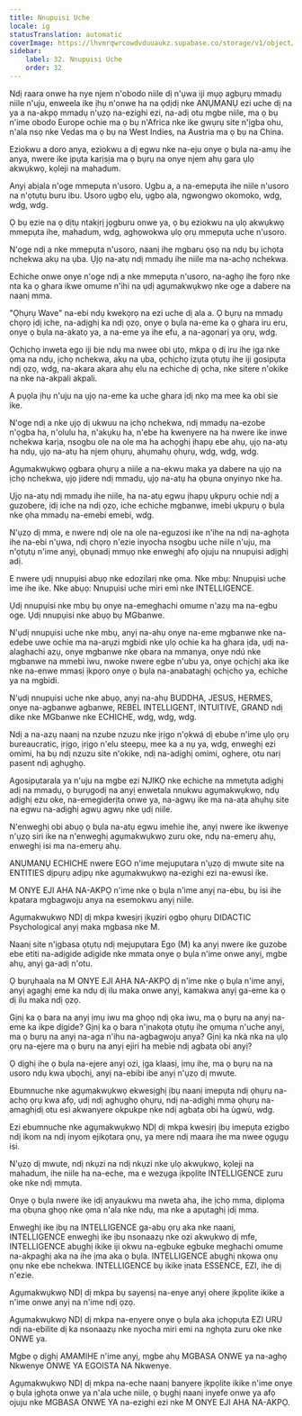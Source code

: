 ```yaml
---
title: Nnupụisi Uche
locale: ig
statusTranslation: automatic
coverImage: https://lhvmrqwrcowdvduuaukz.supabase.co/storage/v1/object/public/strapi-uploads/small_cover-educacion-fundamental.webp-2d51a7828a2b1309555be27f7e2a61a0.webp
sidebar:
    label: 32. Nnupụisi Uche
    order: 32
---
```

Ndị raara onwe ha nye njem n'obodo niile dị n'ụwa iji mụọ agbụrụ mmadụ niile n'uju, enweela ike ịhụ n'onwe ha na ọdịdị nke ANỤMANỤ ezi uche dị na ya a na-akpọ mmadụ n'ụzọ na-ezighi ezi, na-adị otu mgbe niile, ma ọ bụ n'ime obodo Europe ochie ma ọ bụ n'Africa nke ike gwụrụ site n'ịgba ohu, n'ala nsọ nke Vedas ma ọ bụ na West Indies, na Austria ma ọ bụ na China.

Eziokwu a doro anya, eziokwu a dị egwu nke na-eju onye ọ bụla na-amụ ihe anya, nwere ike ịpụta karịsịa ma ọ bụrụ na onye njem ahụ gara ụlọ akwụkwọ, kọleji na mahadum.

Anyị abịala n'oge mmepụta n'usoro. Ugbu a, a na-emepụta ihe niile n'usoro na n'ọtụtụ buru ibu. Usoro ụgbọ elu, ụgbọ ala, ngwongwo okomoko, wdg, wdg, wdg.

Ọ bụ ezie na ọ dịtụ ntakịrị jọgburu onwe ya, ọ bụ eziokwu na ụlọ akwụkwọ mmepụta ihe, mahadum, wdg, aghọwokwa ụlọ ọrụ mmepụta uche n'usoro.

N'oge ndị a nke mmepụta n'usoro, naanị ihe mgbaru ọsọ na ndụ bụ ịchọta nchekwa akụ na ụba. Ụjọ na-atụ ndị mmadụ ihe niile ma na-achọ nchekwa.

Echiche onwe onye n'oge ndị a nke mmepụta n'usoro, na-aghọ ihe fọrọ nke nta ka ọ ghara ikwe omume n'ihi na ụdị agụmakwụkwọ nke oge a dabere na naanị mma.

"Ọhụrụ Wave" na-ebi ndụ kwekọrọ na ezi uche dị ala a. Ọ bụrụ na mmadụ chọrọ ịdị iche, na-adịghị ka ndị ọzọ, onye ọ bụla na-eme ka ọ ghara iru eru, onye ọ bụla na-akatọ ya, a na-eme ya ihe efu, a na-agọnarị ya ọrụ, wdg.

Ọchịchọ inweta ego iji bie ndụ ma nwee obi ụtọ, mkpa ọ dị iru ihe ịga nke ọma na ndụ, ịchọ nchekwa, akụ na ụba, ọchịchọ ịzụta ọtụtụ ihe iji gosipụta ndị ọzọ, wdg, na-akara akara ahụ elu na echiche dị ọcha, nke sitere n'okike na nke na-akpali akpali.

A pụọla ịhụ n'uju na ụjọ na-eme ka uche ghara ịdị nkọ ma mee ka obi sie ike.

N'oge ndị a nke ụjọ dị ukwuu na ịchọ nchekwa, ndị mmadụ na-ezobe n'ọgba ha, n'olulu ha, n'akụkụ ha, n'ebe ha kwenyere na ha nwere ike inwe nchekwa karịa, nsogbu ole na ole ma ha achọghị ịhapụ ebe ahụ, ụjọ na-atụ ha ndụ, ụjọ na-atụ ha njem ọhụrụ, ahụmahụ ọhụrụ, wdg, wdg, wdg.

Agụmakwụkwọ ọgbara ọhụrụ a niile a na-ekwu maka ya dabere na ụjọ na ịchọ nchekwa, ụjọ jidere ndị mmadụ, ụjọ na-atụ ha ọbụna onyinyo nke ha.

Ụjọ na-atụ ndị mmadụ ihe niile, ha na-atụ egwu ịhapụ ụkpụrụ ochie ndị a guzobere, ịdị iche na ndị ọzọ, iche echiche mgbanwe, imebi ụkpụrụ ọ bụla nke ọha mmadụ na-emebi emebi, wdg.

N'ụzọ dị mma, e nwere ndị ole na ole na-eguzosi ike n'ihe na ndị na-aghọta ihe na-ebi n'ụwa, ndị chọrọ n'ezie inyocha nsogbu uche niile n'uju, ma n'ọtụtụ n'ime anyị, ọbụnadị mmụọ nke enweghị afọ ojuju na nnupụisi adịghị adị.

E nwere ụdị nnupụisi abụọ nke edozilarị nke ọma. Nke mbụ: Nnupụisi uche ime ihe ike. Nke abụọ: Nnupụisi uche miri emi nke INTELLIGENCE.

Ụdị nnupụisi nke mbụ bụ onye na-emeghachi omume n'azụ ma na-egbu oge. Ụdị nnupụisi nke abụọ bụ MGbanwe.

N'ụdị nnupụisi uche nke mbụ, anyị na-ahụ onye na-eme mgbanwe nke na-edebe uwe ochie ma na-arụzi mgbidi nke ụlọ ochie ka ha ghara ịda, ụdị na-alaghachi azụ, onye mgbanwe nke ọbara na mmanya, onye ndú nke mgbanwe na mmebi iwu, nwoke nwere egbe n'ubu ya, onye ọchịchị aka ike nke na-enwe mmasị ịkpọrọ onye ọ bụla na-anabataghị ọchịchọ ya, echiche ya na mgbidi.

N'ụdị nnupụisi uche nke abụọ, anyị na-ahụ BUDDHA, JESUS, HERMES, onye na-agbanwe agbanwe, REBEL INTELLIGENT, INTUITIVE, GRAND ndị dike nke MGbanwe nke ECHICHE, wdg, wdg, wdg.

Ndị a na-azụ naanị na nzube nzuzu nke ịrịgo n'ọkwá dị ebube n'ime ụlọ ọrụ bureaucratic, ịrịgo, ịrịgo n'elu steepụ, mee ka a nụ ya, wdg, enweghị ezi omimi, ha bụ ndị nzuzu site n'okike, ndị na-adịghị omimi, oghere, otu narị pasent ndị aghụghọ.

Agosipụtarala ya n'uju na mgbe ezi NJIKỌ nke echiche na mmetụta adịghị adị na mmadụ, ọ bụrụgodị na anyị enwetala nnukwu agụmakwụkwọ, ndụ adịghị ezu oke, na-emegiderịta onwe ya, na-agwụ ike ma na-ata ahụhụ site na egwu na-adịghị agwụ agwụ nke ụdị niile.

N'enweghị obi abụọ ọ bụla na-atụ egwu imehie ihe, anyị nwere ike ikwenye n'ụzọ siri ike na n'enweghị agụmakwụkwọ zuru oke, ndụ na-emerụ ahụ, enweghị isi ma na-emerụ ahụ.

ANỤMANỤ ECHICHE nwere EGO n'ime mejupụtara n'ụzọ dị mwute site na ENTITIES dịpụrụ adịpụ nke agụmakwụkwọ na-ezighi ezi na-ewusi ike.

M ONYE EJI AHA NA-AKPỌ n'ime nke ọ bụla n'ime anyị na-ebu, bụ isi ihe kpatara mgbagwoju anya na esemokwu anyị niile.

Agụmakwụkwọ NDỊ dị mkpa kwesịrị ịkụziri ọgbọ ọhụrụ DIDACTIC Psychological anyị maka mgbasa nke M.

Naanị site n'ịgbasa ọtụtụ ndị mejupụtara Ego (M) ka anyị nwere ike guzobe ebe etiti na-adịgide adịgide nke mmata onye ọ bụla n'ime onwe anyị, mgbe ahụ, anyị ga-adị n'otu.

Ọ bụrụhaala na M ONYE EJI AHA NA-AKPỌ dị n'ime nke ọ bụla n'ime anyị, anyị agaghị eme ka ndụ dị ilu maka onwe anyị, kamakwa anyị ga-eme ka ọ dị ilu maka ndị ọzọ.

Gịnị ka ọ bara na anyị ịmụ iwu ma ghọọ ndị ọka iwu, ma ọ bụrụ na anyị na-eme ka ikpe dịgide? Gịnị ka ọ bara n'ịnakọta ọtụtụ ihe ọmụma n'uche anyị, ma ọ bụrụ na anyị na-aga n'ihu na-agbagwoju anya? Gịnị ka nkà nka na ụlọ ọrụ na-ejere ma ọ bụrụ na anyị ejiri ha mebie ndị agbata obi anyị?

Ọ dịghị ihe ọ bụla na-ejere anyị ozi, ịga klaasị, ịmụ ihe, ma ọ bụrụ na na usoro ndụ kwa ụbọchị, anyị na-ebibi ibe anyị n'ụzọ dị mwute.

Ebumnuche nke agụmakwụkwọ ekwesịghị ịbụ naanị imepụta ndị ọhụrụ na-achọ ọrụ kwa afọ, ụdị ndị aghụghọ ọhụrụ, ndị na-adịghị mma ọhụrụ na-amaghịdị otu esi akwanyere okpukpe nke ndị agbata obi ha ùgwù, wdg.

Ezi ebumnuche nke agụmakwụkwọ NDỊ dị mkpa kwesịrị ịbụ imepụta ezigbo ndị ikom na ndị inyom ejikọtara ọnụ, ya mere ndị maara ihe ma nwee ọgụgụ isi.

N'ụzọ dị mwute, ndị nkụzi na ndị nkụzi nke ụlọ akwụkwọ, kọleji na mahadum, ihe niile ha na-eche, ma e wezụga ịkpọlite INTELLIGENCE zuru oke nke ndị mmụta.

Onye ọ bụla nwere ike ịdị anyaukwu ma nweta aha, ihe ịchọ mma, diplọma ma ọbụna ghọọ nke ọma n'ala nke ndụ, ma nke a apụtaghị ịdị mma.

Enweghị ike ịbụ na INTELLIGENCE ga-abụ ọrụ aka nke naanị, INTELLIGENCE enweghị ike ịbụ nsonaazụ nke ozi akwụkwọ dị mfe, INTELLIGENCE abụghị ikike iji okwu na-egbuke egbuke meghachi omume na-akpaghị aka na ihe ịma aka ọ bụla. INTELLIGENCE abụghị nkọwa ọnụ ọnụ nke ebe nchekwa. INTELLIGENCE bụ ikike ịnata ESSENCE, EZI, ihe dị n'ezie.

Agụmakwụkwọ NDỊ dị mkpa bụ sayensị na-enye anyị ohere ịkpọlite ikike a n'ime onwe anyị na n'ime ndị ọzọ.

Agụmakwụkwọ NDỊ dị mkpa na-enyere onye ọ bụla aka ịchọpụta EZI URU ndị na-ebilite dị ka nsonaazụ nke nyocha miri emi na nghọta zuru oke nke ONWE ya.

Mgbe ọ dịghị AMAMIHE n'ime anyị, mgbe ahụ MGBASA ONWE ya na-aghọ Nkwenye ONWE YA EGOISTA NA Nkwenye.

Agụmakwụkwọ NDỊ dị mkpa na-eche naanị banyere ịkpọlite ikike n'ime onye ọ bụla ịghọta onwe ya n'ala uche niile, ọ bụghị naanị inyefe onwe ya afọ ojuju nke MGBASA ONWE YA na-ezighi ezi nke M ONYE EJI AHA NA-AKPỌ.

